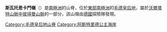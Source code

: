 {{coord|71|31|S|12|31|E|display=title}}

'''斯瓦托恩卡門嶺'''（{{lang-en|Svarthornkammen Ridge}}）是[[南極洲|南極洲]]的山脊，位於[[東部南極洲|東部南極洲]]的[[毛德皇后地|毛德皇后地]]，屬於[[沃爾塔特山脈|沃爾塔特山脈]][[中彼得曼山脈|中彼得曼山脈]]的一部分，該山嶺由[[德國|德國]]探險隊發現。

{{DEFAULTSORT:Svarthornkammen Ridge}}
[[Category:毛德皇后地山脊|Category:毛德皇后地山脊]]
[[Category:阿斯特里德公主海岸|Category:阿斯特里德公主海岸]]


{{PrincessAstridCoast-geo-stub}}